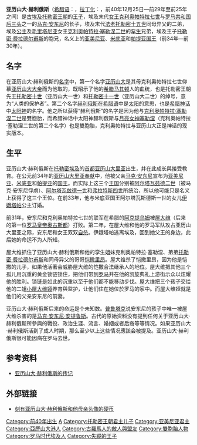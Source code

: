 {{Infobox Biography
| subject_name   = 亞歷山大·赫利俄斯 
| image_name     = Alexander-Helios Musei Capitolini MC732.jpg|frame|right
| image_size     = 250px
| image_caption  = 亞歷山大·赫利俄斯
| date_of_birth  = 前40年12月25日
| place_of_birth = [[埃及|埃及]][[亞歷山大里亞|亞歷山大里亞]]
| date_of_death  = 前29年至前25年之間
| place_of_death = [[罗马帝国|罗马帝国]][[罗马市|罗马城]]
| occupation     = [[亞美尼亞|亞美尼亞]]、[[米底亞|米底亞]]和[[帕提亞|帕提亞]][[國王|國王]]
}}

'''亚历山大·赫利俄斯'''（[[希腊语|希腊语]]：'''{{lang|el|Αλέξανδρος Ήλιος}}'''，[[拉丁化|拉丁化]]：'''''{{lang|la|Aléxandros Hēlios}}'''''，前40年12月25日—前29年至前25年之间）是[[古埃及|古埃及]][[托勒密王朝|托勒密王朝]]的[[王子|王子]]，埃及末代[[女王|女王]][[克利奥帕特拉七世|克利奥帕特拉七世]]与[[罗马共和国|罗马共和国]][[后三头|后三头]]之一的[[马克·安东尼|马克·安东尼]]的长子，埃及末代[[法老|法老]][[托勒密十五世|托勒密十五世]]同母异父的二弟，埃及[[公主|公主]]及[[毛里塔尼亚|毛里塔尼亚]]女王[[克利奥帕特拉·塞勒涅二世|克利奥帕特拉·塞勒涅二世]]的[[孪生|孪生]]兄弟，埃及王子[[托勒密·费拉德尔甫斯|托勒密·费拉德尔甫斯]]的胞兄，名义上的[[亚美尼亚|亚美尼亚]]、[[米底亚|米底亚]]和[[帕提亚|帕提亚]][[国王|国王]]（前34年—前30年）。

==名字==
在亚历山大·赫利俄斯的[[名字|名字]]中，第一个名字[[亚历山大|亚历山大]]是其母克利奥帕特拉七世仰慕[[亚历山大大帝|亚历山大大帝]]而为他取的，既昭示了他的[[希腊|希腊]][[马其顿|马其顿]]人的血统，也是托勒密王朝先王[[托勒密十世|托勒密十世]]（亚历山大一世）和[[托勒密十一世|托勒密十一世]]（亚历山大二世）的绰号，意为“人类的保护者”。第二个名字[[赫利俄斯|赫利俄斯]]在[[希腊语|希腊语]]中是[[太阳|太阳]]的意思，也是[[希腊神话|希腊神话]]中[[太阳神|太阳神]]的名字。他之所以获得“赫利俄斯”的名字是因为他与[[克利奥帕特拉·塞勒涅二世|克利奥帕特拉·塞勒涅二世]]是雙胞胎，而希腊神话中太阳神赫利俄斯与[[月亮女神|月亮女神]][[塞勒涅|塞勒涅]]（克利奥帕特拉·塞勒涅二世的第二个名字）也是雙胞胎，克利奥帕特拉与亚历山大正是神话的现实版本。

==生平==
亚历山大·赫利俄斯在[[托勒密埃及|托勒密埃及]]的[[首都|首都]][[亚历山大里亚|亚历山大里亚]]出生，并在此成长與接受教育。在公元前34年的[[亚历山大里亚奉献|亚历山大里亚奉献]]中，他被父亲[[马克·安东尼|马克·安东尼]]宣布为[[亚美尼亚|亚美尼亚]]、[[米底亚|米底亚]]和[[帕提亚|帕提亚]]的[[国王|国王]]。而实际上这三个[[王国|王国]]分别被[[阿尔塔瓦兹德二世|阿尔塔瓦兹德二世]]（被马克·安东尼俘虏）、[[阿尔塔瓦兹德一世|阿尔塔瓦兹德一世]]和[[弗拉特斯四世|弗拉特斯四世]]所统治，所以他可能只是名义上获得了这三个王位。在前33年，他与米底亚国王阿尔塔瓦斯德斯一世的女儿[[伊娥塔帕|伊娥塔帕]]公主订婚。

前31年，安东尼和克利奥帕特拉七世的联军在希腊的[[阿克提乌姆|阿克提乌姆]]被[[屋大维|屋大维]]（后来的第一位[[罗马皇帝|罗马皇帝]][[奥古斯都|奥古斯都]]）打败。第二年，在屋大维和他的罗马军队攻占亚历山大里亚之际，安东尼和女王双双[[自杀|自杀]]。伊娥塔帕逃离埃及，回到她父王的身边，此后她的命运不为人所知。

屋大维抓住了亚历山大·赫利俄斯和他的孪生姐妹克利奥帕特拉·塞勒涅、弟弟[[托勒密·费拉德尔甫斯|托勒密·费拉德尔甫斯]]和同母异父的哥哥[[恺撒里昂|恺撒里昂]]。屋大维杀了恺撒里昂，因为他是恺撒的儿子，如果他活著会威胁屋大维的恺撒合法继承人的地位。屋大维把其他三个孤儿用沉重的黄金锁链锁住，把他们带到[[罗马|罗马]]并在他的凯旋典礼上游街示众以炫耀他的胜利。锁链是如此的沉重以至于他们都不能移动步伐。屋大维把三个孩子交给他的二姐[[小屋大维娅|小屋大维娅]]养育與监护，让他们住在她位於罗马的家中。而屋大维娅就是他们的父亲安东尼的前妻。

亚历山大·赫利俄斯后来的命运是个未知数。[[普鲁塔克|普鲁塔克]]说安东尼的孩子中唯一被屋大维杀害的是[[马克·安东尼·安提鲁斯|马克·安东尼·安提鲁斯]]。古代的原始资料没有提到任何关于亚历山大·赫利俄斯所參與的戰役、政治生涯、流言、婚姻或者后裔等等情况。如果亚历山大·赫利俄斯活到了成人时期，那么至少以上这些情况應該会被提及。亚历山大·赫利俄斯很可能因病在罗马去世。

==参考资料==

*[https://web.archive.org/web/20021103233511/http://www.geocities.com/christopherjbennett/ptolemies/helios.htm#Helios 亚历山大·赫利俄斯的传记]

==外部链接==
*[https://web.archive.org/web/20061114094622/http://www.wildwinds.com/coins/sg/sg7957.html  刻有亚历山大·赫利俄斯和他母亲头像的硬币]

{{托勒密王朝法老}}

[[Category:前40年出生|Category:前40年出生]]
[[Category:下落不明者|A]]
[[Category:托勒密王朝君主儿子|Category:托勒密王朝君主儿子]]
[[Category:亚美尼亚君主|Category:亚美尼亚君主]]
[[Category:亞歷山大港人|Category:亞歷山大港人]]
[[Category:古羅馬人的敵人與盟友|Category:古羅馬人的敵人與盟友]]
[[Category:雙胞胎人物|Category:雙胞胎人物]]
[[Category:罗马时代埃及人|Category:罗马时代埃及人]]
[[Category:失蹤的王子|Category:失蹤的王子]]